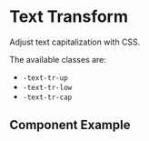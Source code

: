 
# Text Transform

Adjust text capitalization with CSS.

The available classes are:
* `-text-tr-up`
* `-text-tr-low`
* `-text-tr-cap`

## Component Example
<Story
    id="utilities-text-transform--default"
/>
